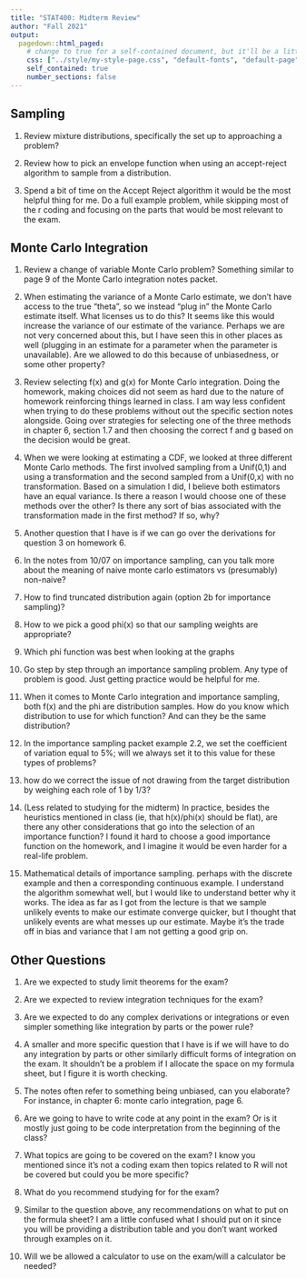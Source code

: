 ```yaml
---
title: "STAT400: Midterm Review"
author: "Fall 2021"
output:
  pagedown::html_paged:
    # change to true for a self-contained document, but it'll be a litte slower for Pandoc to render
    css: ["../style/my-style-page.css", "default-fonts", "default-page", "default"]
    self_contained: true
    number_sections: false
---
```


## Sampling

1. Review mixture distributions, specifically the set up to approaching a problem? 

1. Review how to pick an envelope function when using an accept-reject algorithm to sample from a distribution. 

1. Spend a bit of time on the Accept Reject algorithm it would be the most helpful thing for me.  Do a full example problem, while skipping most of the r coding and focusing on the parts that would be most relevant to the exam.  

\newpage

## Monte Carlo Integration

1. Review a change of variable Monte Carlo problem?  Something similar to page 9 of the Monte Carlo integration notes packet. 

1. When estimating the variance of a Monte Carlo estimate, we don't have access to the true "theta", so we instead "plug in" the Monte Carlo estimate itself. What licenses us to do this? It seems like this would increase the variance of our estimate of the variance. Perhaps we are not very concerned about this, but I have seen this in other places as well (plugging in an estimate for a parameter when the parameter is unavailable). Are we allowed to do this because of unbiasedness, or some other property?

1. Review selecting f(x) and g(x) for Monte Carlo integration. Doing the homework, making choices did not seem as hard due to the nature of homework reinforcing things learned in class. I am way less confident when trying to do these problems without out the specific section notes alongside. Going over strategies for selecting one of the three methods in chapter 6, section 1.7 and then choosing the correct f and g based on the decision would be great. 

1. When we were looking at estimating a CDF, we looked at three different Monte Carlo methods. The first involved sampling from a Unif(0,1) and using a transformation and the second sampled from a Unif(0,x) with no transformation. Based on a simulation I did, I believe both estimators have an equal variance. Is there a reason I would choose one of these methods over the other? Is there any sort of bias associated with the transformation made in the first method? If so, why? 

1. Another question that I have is if we can go over the derivations for question 3 on homework 6.

1. In the notes from 10/07 on importance sampling, can you talk more about the meaning of naive monte carlo estimators vs (presumably) non-naive? 

1. How to find truncated distribution again (option 2b for importance sampling)?

1. How to we pick a good phi(x) so that our sampling weights are appropriate?

1. Which phi function was best when looking at the graphs

1. Go step by step through an importance sampling problem. Any type of problem is good. Just getting practice would be helpful for me.

1. When it comes to Monte Carlo integration and importance sampling, both f(x) and the phi are distribution samples. How do you know which distribution to use for which function? And can they be the same distribution? 

1. In the importance sampling packet example 2.2, we set the coefficient of variation equal to 5%; will we always set it to this value for these types of problems? 

1. how do we correct the issue of not drawing from the target distribution by weighing each role of 1 by 1/3? 

1. (Less related to studying for the midterm) In practice, besides the heuristics mentioned in class (ie, that h(x)/phi(x) should be flat), are there any other considerations that go into the selection of an importance function? I found it hard to choose a good importance function on the homework, and I imagine it would be even harder for a real-life problem.

1. Mathematical details of importance sampling. perhaps with the discrete example and then a corresponding continuous example.  I understand the algorithm somewhat well, but I would like to understand better why it works.  The idea as far as I got from the lecture is that we sample unlikely events to make our estimate converge quicker, but I thought that unlikely events are what messes up our estimate.  Maybe it's the trade off in bias and variance that I am not getting a good grip on. 

\newpage

## Other Questions

1. Are we expected to study limit theorems for the exam?

1. Are we expected to review integration techniques for the exam?

1. Are we expected to do any complex derivations or integrations or even simpler something like integration by parts or the power rule?

1. A smaller and more specific question that I have is if we will have to do any integration by parts or other similarly difficult forms of integration on the exam.  It shouldn't be a problem if I allocate the space on my formula sheet, but I figure it is worth checking.  

1. The notes often refer to something being unbiased, can you elaborate? For instance, in chapter 6: monte carlo integration, page 6. 

1. Are we going to have to write code at any point in the exam?  Or is it mostly just going to be code interpretation from the beginning of the class?

1. What topics are going to be covered on the exam? I know you mentioned since it’s not a coding exam then topics related to R will not be covered but could you be more specific?

1. What do you recommend studying for for the exam? 

1. Similar to the question above, any recommendations on what to put on the formula sheet? I am a little confused what I should put on it since you will be providing a distribution table and you don’t want worked through examples on it.

1. Will we be allowed a calculator to use on the exam/will a calculator be needed?










